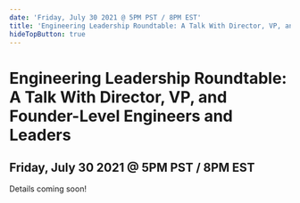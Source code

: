 ```yaml
---
date: 'Friday, July 30 2021 @ 5PM PST / 8PM EST'
title: 'Engineering Leadership Roundtable: A Talk With Director, VP, and Founder-Level Engineers and Leaders'
hideTopButton: true
---
```


# Engineering Leadership Roundtable: A Talk With Director, VP, and Founder-Level Engineers and Leaders

## Friday, July 30 2021 @ 5PM PST / 8PM EST

Details coming soon!
